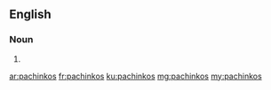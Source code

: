 ==English==

===Noun===
{{head|en|plural}}

# {{plural of|pachinko|lang=en|nocat=1}}

[[ar:pachinkos]]
[[fr:pachinkos]]
[[ku:pachinkos]]
[[mg:pachinkos]]
[[my:pachinkos]]